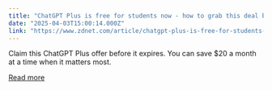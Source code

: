 ```yaml
---
title: "ChatGPT Plus is free for students now - how to grab this deal before finals"
date: "2025-04-03T15:00:14.000Z"
link: "https://www.zdnet.com/article/chatgpt-plus-is-free-for-students-now-how-to-grab-this-deal-before-finals/"
---
```


Claim this ChatGPT Plus offer before it expires. You can save $20 a month at a time when it matters most.

[Read more](https://www.zdnet.com/article/chatgpt-plus-is-free-for-students-now-how-to-grab-this-deal-before-finals/)
